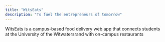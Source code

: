 ```yaml
---
title: "WitsEats"
description: "To fuel the entrepreneurs of tomorrow"
---
```


WitsEats is a campus-based food delivery web app that connects students at the University of the Witwatersrand with on-campus restaurants

<Card
  title="Project Management Methodology"
  icon="pen"
  href="/projectManagement"
  horizontal>
</Card>

<Card
  title = "Intial Design and Development Plan"
  icon = "palette"
  href = "/initalDesignPlan"
  horizontal>
</Card>

<Card
  title = "Developement Guides"
  icon = "book"
  href = "/developementGuides"
  horizontal>
</Card>

<Card
  title = "Git Methodology"
  icon = "github"
  href = "/gitMethodology"
  horizontal>
</Card>

<Card
  title = "Technology Stack"
  icon = "computer"
  href = "/technologyStack"
  horizontal>
</Card>

<Card
  title="Stackholder Interaction"
  icon = "people"
  href = "/stakeholderInteraction"
  horizontal>
</Card>

<Card
  title = "Database Documentation here"
  icon= "database"
  href = "/database"
  horizontal>
</Card>

<Card
  title = "Host Documentation here"
  icon= "cloud"
  href = "/hostDocumentation"
  horizontal>
</Card>

<Card
  title = "Testing Documentation here"
  icon= "code"
  href = "/testing"
  horizontal>
</Card>

<Card
  title = "Third Party Code Documentation here"
  icon = "person"
  href = "/thirdParty"
  horizontal>
</Card>